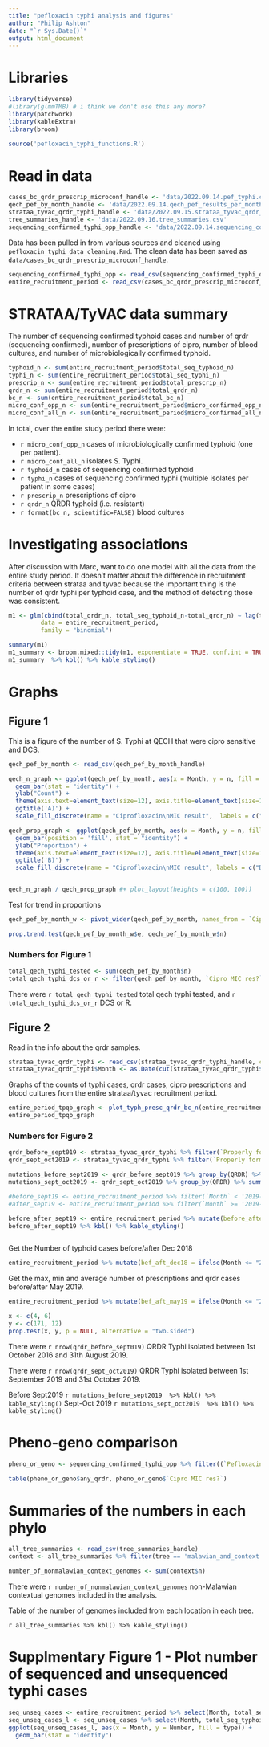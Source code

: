 ```yaml
---
title: "pefloxacin typhi analysis and figures"
author: "Philip Ashton"
date: "`r Sys.Date()`"
output: html_document
---
```


# Libraries

```r
library(tidyverse)
#library(glmmTMB) # i think we don't use this any more?
library(patchwork)
library(kableExtra)
library(broom)

source('pefloxacin_typhi_functions.R')
```

# Read in data

```r
cases_bc_qrdr_prescrip_microconf_handle <- 'data/2022.09.14.pef_typhi.cases_bc_qrdr_prescrip_microconf.csv'
qech_pef_by_month_handle <- 'data/2022.09.14.qech_pef_results_per_month.csv' 
strataa_tyvac_qrdr_typhi_handle <- 'data/2022.09.15.strataa_tyvac_qrdr_typhi.one_per_patient.csv'
tree_summaries_handle <- 'data/2022.09.16.tree_summaries.csv'
sequencing_confirmed_typhi_opp_handle <- 'data/2022.09.14.sequencing_confirmed_typhi_opp.csv'
```

Data has been pulled in from various sources and cleaned using `pefloxacin_typhi_data_cleaning.Rmd`. The clean data has been saved as `data/cases_bc_qrdr_prescrip_microconf_handle`.

```r
sequencing_confirmed_typhi_opp <- read_csv(sequencing_confirmed_typhi_opp_handle)
entire_recruitment_period <- read_csv(cases_bc_qrdr_prescrip_microconf_handle)
```

# STRATAA/TyVAC data summary

The number of sequencing confirmed typhoid cases and number of qrdr (sequencing confirmed), number of prescriptions of cipro, number of blood cultures, and number of microbiologically confirmed typhoid.

```r
typhoid_n <- sum(entire_recruitment_period$total_seq_typhoid_n)
typhi_n <- sum(entire_recruitment_period$total_seq_typhi_n)
prescrip_n <- sum(entire_recruitment_period$total_prescrip_n)
qrdr_n <- sum(entire_recruitment_period$total_qrdr_n)
bc_n <- sum(entire_recruitment_period$total_bc_n)
micro_conf_opp_n <- sum(entire_recruitment_period$micro_confirmed_opp_n)
micro_conf_all_n <- sum(entire_recruitment_period$micro_confirmed_all_n)
```


In total, over the entire study period there were:

* `r micro_conf_opp_n` cases of microbiologically confirmed typhoid (one per patient).
* `r micro_conf_all_n` isolates S. Typhi.
* `r typhoid_n` cases of sequencing confirmed typhoid 
* `r typhi_n` cases of sequencing confirmed typhi (multiple isolates per patient in some cases)
* `r prescrip_n` prescriptions of cipro
* `r qrdr_n` QRDR typhoid (i.e. resistant)
* `r format(bc_n, scientific=FALSE)` blood cultures


# Investigating associations

After discussion with Marc, want to do one model with all the data from the entire study period. It doesn't matter about the difference in recruitment criteria between strataa and tyvac because the important thing is the number of qrdr typhi per typhoid case, and the method of detecting those was consistent.

```r

m1 <- glm(cbind(total_qrdr_n, total_seq_typhoid_n-total_qrdr_n) ~ lag(total_prescrip_n),  
         data = entire_recruitment_period, 
         family = "binomial")

summary(m1)
m1_summary <- broom.mixed::tidy(m1, exponentiate = TRUE, conf.int = TRUE)
m1_summary  %>% kbl() %>% kable_styling()

```

# Graphs
## Figure 1

This is a figure of the number of S. Typhi at QECH that were cipro sensitive and DCS.

```r

qech_pef_by_month <- read_csv(qech_pef_by_month_handle)

qech_n_graph <- ggplot(qech_pef_by_month, aes(x = Month, y = n, fill = `Cipro MIC res?`)) + 
  geom_bar(stat = "identity") + 
  ylab("Count") +
  theme(axis.text=element_text(size=12), axis.title=element_text(size=14)) +
  ggtitle('A)') + 
  scale_fill_discrete(name = "Ciprofloxacin\nMIC result",  labels = c("Decreased Ciprofloxacin Susceptibility", "Resistant", "Sensitive"))

qech_prop_graph <- ggplot(qech_pef_by_month, aes(x = Month, y = n, fill = `Cipro MIC res?`, label = n)) + 
  geom_bar(position = 'fill', stat = "identity") + 
  ylab("Proportion") +
  theme(axis.text=element_text(size=12), axis.title=element_text(size=14)) +
  ggtitle('B)') + 
  scale_fill_discrete(name = "Ciprofloxacin\nMIC result", labels = c("Decreased Ciprofloxacin Susceptibility", "Resistant", "Sensitive"))


qech_n_graph / qech_prop_graph #+ plot_layout(heights = c(100, 100))

```

Test for trend in proportions

```r
qech_pef_by_month_w <- pivot_wider(qech_pef_by_month, names_from = `Cipro MIC res?`, values_from = n) %>% replace_na(list(DCS = 0, R= 0)) %>% mutate(n = S + DCS + R, e = DCS + R)

prop.trend.test(qech_pef_by_month_w$e, qech_pef_by_month_w$n)
```

### Numbers for Figure 1

```r
total_qech_typhi_tested <- sum(qech_pef_by_month$n)
total_qech_typhi_dcs_or_r <- filter(qech_pef_by_month, `Cipro MIC res?` == 'DCS' | `Cipro MIC res?` == 'R' ) %>% pull(n) %>% sum
```

There were `r total_qech_typhi_tested` total qech typhi tested, and `r total_qech_typhi_dcs_or_r` DCS or R.


## Figure 2

Read in the info about the qrdr samples.

```r
strataa_tyvac_qrdr_typhi <- read_csv(strataa_tyvac_qrdr_typhi_handle, col_types = cols(`Properly formatted date` = col_date(format = "%Y-%m-%d")))
strataa_tyvac_qrdr_typhi$Month <- as.Date(cut(strataa_tyvac_qrdr_typhi$`Properly formatted date`, breaks = "month"))
```

Graphs of the counts of typhi cases, qrdr cases, cipro prescriptions and blood cultures from the entire strataa/tyvac recruitment period.


```r
entire_period_tpqb_graph <- plot_typh_presc_qrdr_bc_n(entire_recruitment_period, strataa_tyvac_qrdr_typhi) # tpqb stands for typhoid, prescriptions, qrdr and blood cultures
entire_period_tpqb_graph
```

### Numbers for Figure 2

```r
qrdr_before_sept019 <- strataa_tyvac_qrdr_typhi %>% filter(`Properly formatted date` < '2019-09-01')
qrdr_sept_oct2019 <- strataa_tyvac_qrdr_typhi %>% filter(`Properly formatted date` >= '2019-09-01' & `Properly formatted date` <= '2019-10-31')

mutations_before_sept2019 <- qrdr_before_sept019 %>% group_by(QRDR) %>% summarise(n = n())
mutations_sept_oct2019 <- qrdr_sept_oct2019 %>% group_by(QRDR) %>% summarise(n = n())

#before_sept19 <- entire_recruitment_period %>% filter(`Month` < '2019-09-01')
#after_sept19 <- entire_recruitment_period %>% filter(`Month` >= '2019-09-01')

before_after_sept19 <- entire_recruitment_period %>% mutate(before_after_sept19 = ifelse(Month < '2019-09-01', 'before_sept19', 'after_sept19')) %>% group_by(before_after_sept19, ) %>% summarise(total_seq_typhoid_n = sum(total_seq_typhoid_n), total_qrdr_n = sum(total_qrdr_n)) %>% mutate(pct_qrdr = (total_qrdr_n / total_seq_typhoid_n) * 100)
before_after_sept19 %>% kbl() %>% kable_styling()



```

Get the Number of typhoid cases before/after Dec 2018

```r

entire_recruitment_period %>% mutate(bef_aft_dec18 = ifelse(Month <= "2018-12-01", 'before_dec18', 'after_dec18')) %>% group_by(bef_aft_dec18) %>% summarise(min_tyhpoid = min(total_seq_typhoid_n), max_tyhpoid = max(total_seq_typhoid_n), median_tyhpoid = median(total_seq_typhoid_n)) %>% kbl() %>% kable_styling()

```


Get the max, min and average number of prescriptions and qrdr cases before/after May 2019.

```r
entire_recruitment_period %>% mutate(bef_aft_may19 = ifelse(Month <= "2019-05-01", 'before_may19', 'after_may19')) %>% group_by(bef_aft_may19) %>% summarise(min_prescrip = min(total_prescrip_n), max_prescrip = max(total_prescrip_n), median_prescrip = median(total_prescrip_n), min_qrdr = min(total_qrdr_n), max_qrdr = max(total_qrdr_n), mean_qrdr = mean(total_qrdr_n)) %>% kbl() %>% kable_styling()

```


```r
x <- c(4, 6)
y <- c(171, 12)
prop.test(x, y, p = NULL, alternative = "two.sided")
```


There were `r nrow(qrdr_before_sept019)` QRDR Typhi isolated between 1st October 2016 and 31th August 2019.

There were `r nrow(qrdr_sept_oct2019)` QRDR Typhi isolated between 1st September 2019 and 31st October 2019.

Before Sept2019
`r mutations_before_sept2019  %>% kbl() %>% kable_styling()`
Sept-Oct 2019
`r mutations_sept_oct2019  %>% kbl() %>% kable_styling()`


# Pheno-geno comparison


```r
pheno_or_geno <- sequencing_confirmed_typhi_opp %>% filter((`Pefloxacin 5` == 'R' | `Pefloxacin 5` == 'I') | (`Cipro MIC res?` == 'DCS' | `Cipro MIC res?` == 'R') | !is.na(QRDR)) %>% select(c(`Request Number`, `Pefloxacin 5`, `Ciprofloxacin MIC`, `Cipro MIC res?`, QRDR, any_qrdr)) %>% replace_na(list(QRDR = 'None', any_qrdr = 'None'))

table(pheno_or_geno$any_qrdr, pheno_or_geno$`Cipro MIC res?`)

```


# Summaries of the numbers in each phylo

```r
all_tree_summaries <- read_csv(tree_summaries_handle)
context <- all_tree_summaries %>% filter(tree == 'malawian_and_context') %>% filter(Country != 'Malawi')

number_of_nonmalawian_context_genomes <- sum(context$n)
```

There were `r number_of_nonmalawian_context_genomes` non-Malawian contextual genomes included in the analysis.

Table of the number of genomes included from each location in each tree.

`r all_tree_summaries %>% kbl() %>% kable_styling()`


# Supplmentary Figure 1 - Plot number of sequenced and unsequenced typhi cases

```r
seq_unseq_cases <- entire_recruitment_period %>% select(Month, total_seq_typhoid_n, micro_confirmed_opp_n) %>% mutate(unsequenced = micro_confirmed_opp_n - total_seq_typhoid_n)
seq_unseq_cases_l <- seq_unseq_cases %>% select(Month, total_seq_typhoid_n, unsequenced) %>% pivot_longer(!Month, names_to = "type", values_to = "Number")
ggplot(seq_unseq_cases_l, aes(x = Month, y = Number, fill = type)) +
  geom_bar(stat = "identity")
```






